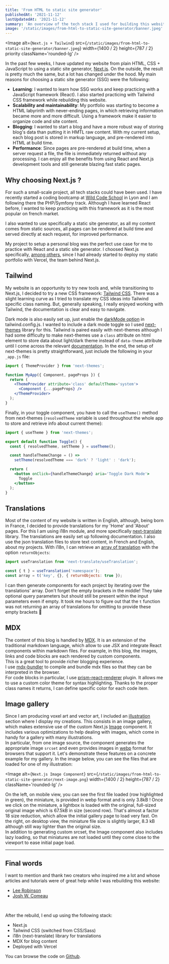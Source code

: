 ```yaml
---
title: 'From HTML to static site generator'
publishedAt: '2021-11-12'
lastUpdatedAt: '2021-11-12'
summary: 'An overview of the tech stack I used for building this website, and some of the challenges I faced during the process.'
image: '/static/images/from-html-to-static-site-generator/banner.jpeg'
---
```


<Image
  alt={`Next.js + Tailwind`}
  src={`/static/images/from-html-to-static-site-generator/banner.jpeg`}
  width={1400 / 2}
  height={787 / 2}
  priority
  className='rounded-lg'
/>

In the past few weeks, I have updated my website from plain HTML, CSS + JavaScript to using a static site generator, [Next.js](https://nextjs.org/). On the outside, the result is pretty much the same, but a lot has changed under the hood. My main reasons for choosing a static site generator (SSG) were the following:

- **Learning**: I wanted to learn how SSG works and keep practicing with a JavaScript framework (React). I also started practicing with Tailwind CSS framework while rebuilding this website.
- **Scalability and maintainability**: My portfolio was starting to become a HTML labyrinth with never-ending pages, in which retrieving information became more and more difficult. Using a framework make it easier to organize code and site content.
- **Blogging**: I wanted to start a blog and have a more robust way of storing blog's data than putting it in HMTL raw content. With my current setup, each blog post is stored in markup language, and pre-rendered into HTML at build time.
- **Performance**: Since pages are pre-rendered at build time, when a server request a file, the file is immediately returned without any processing. I can enjoy all the benefits from using React and Next.js development tools and still generate blazing fast static pages.

## Why choosing Next.js ?

For such a small-scale project, all tech stacks could have been used. I have recently started a coding bootcamp at [Wild Code School](https://www.wildcodeschool.com/en-GB/courses/web-development-course-full-time/lyon) in Lyon and I am following there the PHP/Symfony track. Although I have learned React before, I wanted to keep practicing with this framework as it is the most popular on french market.

I also wanted to use specifically a static site generator, as all my content comes from static sources, all pages can be rendered at build time and served directly at each request, for improved performance.

My project to setup a personal blog was the perfect use case for me to practice with React and a static site generator. I choosed Next.js specifically, [among others](https://jamstack.org/generators/), since I had already started to deploy my static portfolio with Vercel, the team behind Next.js.

## Tailwind

My website is an opportunity to try new tools and, while transitioning to Next.js, I decided to try a new CSS framework: [Tailwind CSS](https://tailwindcss.com/). There was a slight learning curve as I tried to translate my CSS ideas into Tailwind specific class naming. But, generally speaking, I really enjoyed working with Tailwind, the documentation is clear and easy to navigate.

Dark mode is also easily set up, just enable the [darkMode option](https://tailwindcss.com/docs/dark-mode) in tailwind.config.js. I wanted to include a dark mode toggle so I used [next-themes](https://github.com/pacocoursey/next-themes) library for this. Tailwind is paired easily with next-themes although I had some difficulty to make next-themes use a `class` attribute on html element to store data about light/dark theme instead of `data-theme` attribute until I come across the relevant [documentation](https://github.com/pacocoursey/next-themes#class-instead-of-data-attribute). In the end, the setup of next-themes is pretty straightforward, just include the following in your `_app.js` file:

```jsx
import { ThemeProvider } from 'next-themes';

function MyApp({ Component, pageProps }) {
  return (
    <ThemeProvider attribute='class' defaultTheme='system'>
      <Component {...pageProps} />
    </ThemeProvider>
  );
}
```

Finally, in your toggle component, you have to call the `useTheme()` method from next-themes (`resolvedTheme` variable is used throughout the whole app to store and retrieve info about current theme):

```jsx
import { useTheme } from 'next-themes';

export default function Toggle() {
  const { resolvedTheme, setTheme } = useTheme();

  const handleThemeChange = () =>
    setTheme(resolvedTheme === 'dark' ? 'light' : 'dark');

  return (
    <button onClick={handleThemeChange} aria='Toggle Dark Mode'>
      Toggle
    </button>
  );
}
```

## Translations

Most of the content of my website is written in English, although, being born in France, I decided to provide translations for my 'Home' and 'About' pages. For this I am using i18n module, and more specifically [next-translate](https://github.com/vinissimus/next-translate) library. The translations are easily set up following documentation. I also use the json translation files to store text content, in French and English, about my projects. With i18n, I can retrieve an [array of translation](https://github.com/vinissimus/next-translate#7-nested-translations) with the option `returnObjects`:

```jsx
import useTranslation from 'next-translate/useTranslation';

const { t } = useTranslation('namespace');
const array = t('key', {}, { returnObjects: true });
```

I can then generate components for each project by iterating over the translations' array. Don't forget the empty brackets in the middle! They take optional query parameters but should still be present within the input parameters even if empty. It took me hours to figure out that the `t` function was not returning an array of translations for omitting to provide these empty brackets 🤯

## MDX

The content of this blog is handled by [MDX](https://mdxjs.com/). It is an extension of the traditional markdown language, which allow to use JSX and integrate React components within markdown files. For example, in this blog, the images, links and code blocks are each rendered by custom components.  
This is a great tool to provide richer blogging experience.  
I use [mdx-bundler](https://github.com/kentcdodds/mdx-bundler) to compile and bundle mdx files so that they can be interpreted in the browser.  
For code blocks in particular, I use [prism-react-renderer](https://github.com/FormidableLabs/prism-react-renderer) plugin. It allows me to use a custom color theme for syntax highlighting. Thanks to the proper class names it returns, I can define specific color for each code item.

## Image gallery

Since I am producing voxel art and vector art, I included an [illustration](/illustration) section where I display my creations. This consists in an image gallery, which makes extensive use of the custom Next.js [Image](https://nextjs.org/docs/api-reference/next/image) component. It includes various optimizations to help dealing with images, which come in handy for a gallery with many illustrations.  
In particular, from one image source, the component generates the appropriate image `srcset` and even provides images in [webp](https://css-tricks.com/using-webp-images/) format for browsers that support it.
Let's demonstrate these features on a concrete example for my gallery. In the image below, you can see the files that are loaded for one of my illustration:

<Image
  alt={`Next.js Image Component`}
  src={`/static/images/from-html-to-static-site-generator/next-image.png`}
  width={1400 / 2}
  height={787 / 2}
  className='rounded-lg'
/>

On the left, on mobile view, you can see the first file loaded (row highlighted in green), the miniature, is provided in webp format and is only 3.8kB ! Once we click on the miniature, a lightbox is loaded with the original, full-sized original image which is 67.5kB in size (second row). That's almost a factor 18 size reduction, which allow the initial gallery page to load very fast.
On the right, on desktop view, the miniature file size is slightly larger, 8.3 kB although still way lighter than the original size.  
In addition to generating custom srcset, the Image component also includes lazy loading, so that miniatures are not loaded until they come close to the viewport to ease initial page load.

---

## Final words

I want to mention and thank two creators who inspired me a lot and whose articles and tutorials were of great help while I was rebuilding this website:

- [Lee Robinson](https://leerob.io/)
- [Josh W. Comeau](https://www.joshwcomeau.com/)

&nbsp;

After the rebuild, I end up using the following stack:

- Next.js
- Tailwind CSS (switched from CSS/Sass)
- i18n (next-translate) library for translations
- MDX for blog content
- Deployed with Vercel

You can browse the code on [Github](https://github.com/jgautrais/jeremygautrais.fr).
